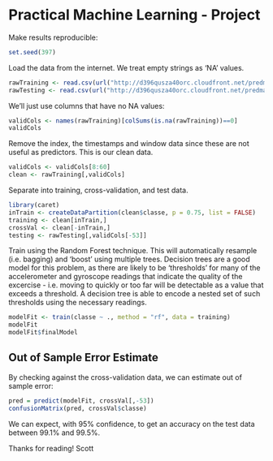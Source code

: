 Practical Machine Learning - Project
====================================

Make results reproducible:

```r
set.seed(397)
```

Load the data from the internet. We treat empty strings as 'NA' values.

```r
rawTraining <- read.csv(url("http://d396qusza40orc.cloudfront.net/predmachlearn/pml-training.csv"), na.strings = c("","NA"))
rawTesting <- read.csv(url("http://d396qusza40orc.cloudfront.net/predmachlearn/pml-testing.csv"), na.strings = c("","NA"))
```

We'll just use columns that have no NA values:

```r
validCols <- names(rawTraining)[colSums(is.na(rawTraining))==0]
validCols
```

Remove the index, the timestamps and window data since these are not useful as predictors. This is our clean data.

```r
validCols <- validCols[8:60]
clean <- rawTraining[,validCols]
```

Separate into training, cross-validation, and test data.

```r
library(caret)
inTrain <- createDataPartition(clean$classe, p = 0.75, list = FALSE)
training <- clean[inTrain,]
crossVal <- clean[-inTrain,]
testing <- rawTesting[,validCols[-53]]
```

Train using the Random Forest technique. This will automatically resample (i.e. bagging) and 'boost' using multiple trees. Decision trees are a good model for this problem, as there are likely to be 'thresholds' for many of the accelerometer and gyroscope readings that indicate the quality of the excercise - i.e. moving to quickly or too far will be detectable as a value that exceeds a threshold. A decision tree is able to encode a nested set of such thresholds using the necessary readings.

```r
modelFit <- train(classe ~ ., method = "rf", data = training)
modelFit
modelFit$finalModel
```

Out of Sample Error Estimate
----------------------------
By checking against the cross-validation data, we can estimate out of sample error:

```r
pred = predict(modelFit, crossVal[,-53])
confusionMatrix(pred, crossVal$classe)
```

We can expect, with 95% confidence, to get an accuracy on the test data between 99.1% and 99.5%.

Thanks for reading!
Scott

